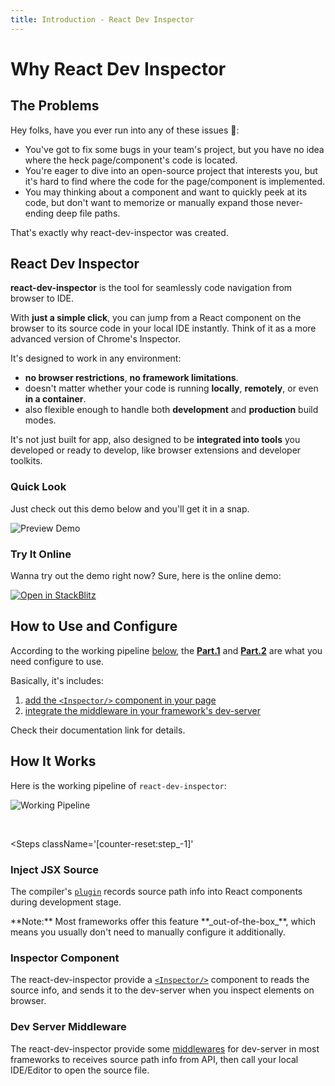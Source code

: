 ```yaml
---
title: Introduction - React Dev Inspector
---
```



# Why React Dev Inspector

## The Problems

Hey folks, have you ever run into any of these issues 🤔:

- You've got to fix some bugs in your team's project, but you have no idea where the heck page/component's code is located.
- You're eager to dive into an open-source project that interests you, but it's hard to find where the code for the page/component is implemented.
- You may thinking about a component and want to quickly peek at its code, but don't want to memorize or manually expand those never-ending deep file paths.

That's exactly why react-dev-inspector was created.

## React Dev Inspector

**react-dev-inspector** is the tool for seamlessly code navigation from browser to IDE.

With **just a simple click**, you can jump from a React component on the browser to its source code in your local IDE instantly.
Think of it as a more advanced version of Chrome's Inspector.

It's designed to work in any environment:
- **no browser restrictions**, **no framework limitations**.
- doesn't matter whether your code is running **locally**, **remotely**, or even **in a container**.
- also flexible enough to handle both **development** and **production** build modes.

It's not just built for app, also designed to be **integrated into tools** you developed or ready to develop,
like browser extensions and developer toolkits.


### Quick Look

Just check out this demo below and you'll get it in a snap.

<Image
  className='relative my-2 sm:my-4 lg:my-6 w-full'
  src={previewDemo}
  alt='Preview Demo'
  loading='eager'
/>

### Try It Online

Wanna try out the demo right now? Sure, here is the online demo:

[
  ![Open in StackBlitz](@components/stack-blitz/open-in-stackblitz.svg)
](https://stackblitz.com/edit/github-x3rkzl?file=package.json,vite.config.ts%3AL17)


<div
  className="
    relative -mx-6 md:-ml-12 md:-mr-8 xl:-mr-12
    my-3 h-[600px] bg-[#0e0c0e] rounded-lg
  "
>
  <StackBlitz
    project='edit/github-x3rkzl'
    openFile='package.json,vite.config.ts%3AL17'
    view='default'
  />
</div>


## How to Use and Configure

According to the working pipeline [below](#how-it-works), the [**Part.1**](/docs/inspector-component) and [**Part.2**](/docs/integration) are what you need configure to use.

Basically, it's includes:
1. [add the `<Inspector/>` component in your page](/docs/inspector-component)
2. [integrate the middleware in your framework's dev-server](/docs/integration)

Check their documentation link for details.


## How It Works

Here is the working pipeline of `react-dev-inspector`:

<Image
  className='relative my-2 sm:my-4 lg:my-6 bg-white/90 rounded-lg shadow-xl'
  src={workingPipeline}
  alt='Working Pipeline'
  loading='eager'
  data-zoomable
/>

<br/>

<Steps
  className='[counter-reset:step_-1]'
>
### Inject JSX Source

The compiler's [`plugin`](/docs/compiler-plugin) records source path info into React components during development stage.

<Callout type="info" emoji="💡">
  **Note:** Most frameworks offer this feature **_out-of-the-box_**,
  which means you usually don't need to manually configure it additionally.
</Callout>

### Inspector Component

The react-dev-inspector provide a [`<Inspector/>`](/docs/inspector-component) component to reads the source info,
and sends it to the dev-server when you inspect elements on browser.

### Dev Server Middleware

The react-dev-inspector provide some [middlewares](/docs/integration) for dev-server in most frameworks to receives source path info from API,
then call your local IDE/Editor to open the source file.
</Steps>
